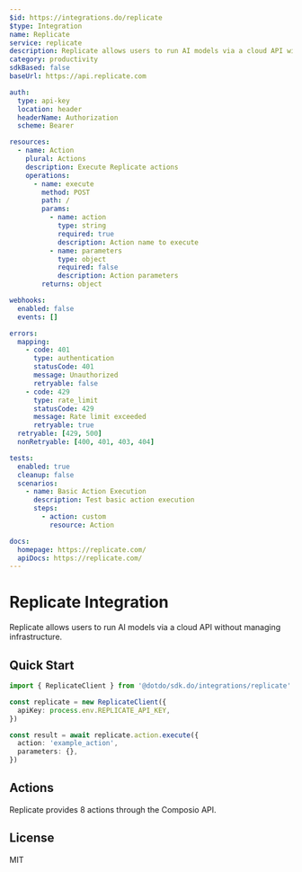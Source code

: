 ```yaml
---
$id: https://integrations.do/replicate
$type: Integration
name: Replicate
service: replicate
description: Replicate allows users to run AI models via a cloud API without managing infrastructure.
category: productivity
sdkBased: false
baseUrl: https://api.replicate.com

auth:
  type: api-key
  location: header
  headerName: Authorization
  scheme: Bearer

resources:
  - name: Action
    plural: Actions
    description: Execute Replicate actions
    operations:
      - name: execute
        method: POST
        path: /
        params:
          - name: action
            type: string
            required: true
            description: Action name to execute
          - name: parameters
            type: object
            required: false
            description: Action parameters
        returns: object

webhooks:
  enabled: false
  events: []

errors:
  mapping:
    - code: 401
      type: authentication
      statusCode: 401
      message: Unauthorized
      retryable: false
    - code: 429
      type: rate_limit
      statusCode: 429
      message: Rate limit exceeded
      retryable: true
  retryable: [429, 500]
  nonRetryable: [400, 401, 403, 404]

tests:
  enabled: true
  cleanup: false
  scenarios:
    - name: Basic Action Execution
      description: Test basic action execution
      steps:
        - action: custom
          resource: Action

docs:
  homepage: https://replicate.com/
  apiDocs: https://replicate.com/
---
```


# Replicate Integration

Replicate allows users to run AI models via a cloud API without managing infrastructure.

## Quick Start

```typescript
import { ReplicateClient } from '@dotdo/sdk.do/integrations/replicate'

const replicate = new ReplicateClient({
  apiKey: process.env.REPLICATE_API_KEY,
})

const result = await replicate.action.execute({
  action: 'example_action',
  parameters: {},
})
```

## Actions

Replicate provides 8 actions through the Composio API.

## License

MIT
